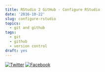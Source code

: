 ```yaml
---
title: RStudio 2 GitHub - Configure RStudio
date: '2016-10-22'
slug: configure-rstudio
topics:
  - git and github
tags:
  - git
  - github
  - version control
draft: yes
---
```


[![Twitter](http://i.imgur.com/tXSoThF.png)](https://twitter.com/login?redirect_after_login=%2Fhome%3Fstatus)
[![Facebook](http://i.imgur.com/P3YfQoD.png)](https://www.facebook.com/sharer/sharer.php?u=)
